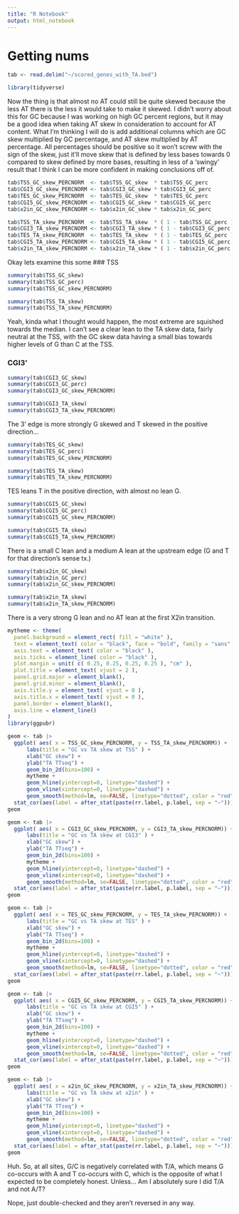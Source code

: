 ```yaml
---
title: "R Notebook"
output: html_notebook
---
```


# Getting nums
```r
tab <- read.delim("~/scored_genes_with_TA.bed")
```

```r
library(tidyverse)
```

Now the thing is that almost no AT could still be quite skewed because the less AT there is the less it would take to make it skewed. I didn't worry about this for GC because I was working on high GC percent regions, but it may be a good idea when taking AT skew in consideration to account for AT content. What I'm thinking I will do is add additional columns which are GC skew multiplied by GC percentage, and AT skew multiplied by AT percentage. All percentages should be positive so it won't screw with the sign of the skew, just it'll move skew that is defined by less bases towards 0 compared to skew defined by more bases, resulting in less of a 'swingy' result that I think I can be more confident in making conclusions off of.

```r
tab$TSS_GC_skew_PERCNORM  <- tab$TSS_GC_skew  * tab$TSS_GC_perc
tab$CGI3_GC_skew_PERCNORM <- tab$CGI3_GC_skew * tab$CGI3_GC_perc
tab$TES_GC_skew_PERCNORM  <- tab$TES_GC_skew  * tab$TES_GC_perc
tab$CGI5_GC_skew_PERCNORM <- tab$CGI5_GC_skew * tab$CGI5_GC_perc
tab$x2in_GC_skew_PERCNORM <- tab$x2in_GC_skew * tab$x2in_GC_perc

tab$TSS_TA_skew_PERCNORM  <- tab$TSS_TA_skew  * ( 1 - tab$TSS_GC_perc )
tab$CGI3_TA_skew_PERCNORM <- tab$CGI3_TA_skew * ( 1 - tab$CGI3_GC_perc )
tab$TES_TA_skew_PERCNORM  <- tab$TES_TA_skew  * ( 1 - tab$TES_GC_perc )
tab$CGI5_TA_skew_PERCNORM <- tab$CGI5_TA_skew * ( 1 - tab$CGI5_GC_perc )
tab$x2in_TA_skew_PERCNORM <- tab$x2in_TA_skew * ( 1 - tab$x2in_GC_perc )
```

Okay lets examine this some
### TSS

```r
summary(tab$TSS_GC_skew)
summary(tab$TSS_GC_perc)
summary(tab$TSS_GC_skew_PERCNORM)

summary(tab$TSS_TA_skew)
summary(tab$TSS_TA_skew_PERCNORM)
```
Yeah, kinda what I thought would happen, the most extreme are squished towards the median. I can't see a clear lean to the TA skew data, fairly neutral at the TSS, with the GC skew data having a small bias towards higher levels of G than C at the TSS.

### CGI3'

```r
summary(tab$CGI3_GC_skew)
summary(tab$CGI3_GC_perc)
summary(tab$CGI3_GC_skew_PERCNORM)

summary(tab$CGI3_TA_skew)
summary(tab$CGI3_TA_skew_PERCNORM)
```
The 3' edge is more strongly G skewed and T skewed in the positive direction...
```r
summary(tab$TES_GC_skew)
summary(tab$TES_GC_perc)
summary(tab$TES_GC_skew_PERCNORM)

summary(tab$TES_TA_skew)
summary(tab$TES_TA_skew_PERCNORM)
```
TES leans T in the positive direction, with almost no lean G.
```r
summary(tab$CGI5_GC_skew)
summary(tab$CGI5_GC_perc)
summary(tab$CGI5_GC_skew_PERCNORM)

summary(tab$CGI5_TA_skew)
summary(tab$CGI5_TA_skew_PERCNORM)
```
There is a small C lean and a medium A lean at the upstream edge (G and T for that direction's sense tx.)
```r
summary(tab$x2in_GC_skew)
summary(tab$x2in_GC_perc)
summary(tab$x2in_GC_skew_PERCNORM)

summary(tab$x2in_TA_skew)
summary(tab$x2in_TA_skew_PERCNORM)
```
There is a very strong G lean and no AT lean at the first X2in transition.

```r
mytheme <- theme(
  panel.background = element_rect( fill = "white" ),
  text = element_text( color = "black", face = "bold", family = "sans" ),
  axis.text = element_text( color = "black" ),
  axis.ticks = element_line( color = "black" ),
  plot.margin = unit( c( 0.25, 0.25, 0.25, 0.25 ), "cm" ),
  plot.title = element_text( vjust = 2 ),
  panel.grid.major = element_blank(),
  panel.grid.minor = element_blank(),
  axis.title.y = element_text( vjust = 0 ),
  axis.title.x = element_text( vjust = 0 ),
  panel.border = element_blank(),
  axis.line = element_line()
)
library(ggpubr)
```

```r
geom <- tab |> 
  ggplot( aes( x = TSS_GC_skew_PERCNORM, y = TSS_TA_skew_PERCNORM)) +
      labs(title = "GC vs TA skew at TSS" ) +
      xlab("GC skew") +
      ylab("TA TTseq") +
      geom_bin_2d(bins=100) +
      mytheme +
      geom_hline(yintercept=0, linetype="dashed") +
      geom_vline(xintercept=0, linetype="dashed") +
      geom_smooth(method=lm, se=FALSE, linetype="dotted", color = "red", linewidth = 2) +
  stat_cor(aes(label = after_stat(paste(rr.label, p.label, sep = "~"))), color = "red", geom = "label")
geom
```

```r
geom <- tab |> 
  ggplot( aes( x = CGI3_GC_skew_PERCNORM, y = CGI3_TA_skew_PERCNORM)) +
      labs(title = "GC vs TA skew at CGI3" ) +
      xlab("GC skew") +
      ylab("TA TTseq") +
      geom_bin_2d(bins=100) +
      mytheme +
      geom_hline(yintercept=0, linetype="dashed") +
      geom_vline(xintercept=0, linetype="dashed") +
      geom_smooth(method=lm, se=FALSE, linetype="dotted", color = "red", linewidth = 2) +
  stat_cor(aes(label = after_stat(paste(rr.label, p.label, sep = "~"))), color = "red", geom = "label")
geom
```


```r
geom <- tab |> 
  ggplot( aes( x = TES_GC_skew_PERCNORM, y = TES_TA_skew_PERCNORM)) +
      labs(title = "GC vs TA skew at TES" ) +
      xlab("GC skew") +
      ylab("TA TTseq") +
      geom_bin_2d(bins=100) +
      mytheme +
      geom_hline(yintercept=0, linetype="dashed") +
      geom_vline(xintercept=0, linetype="dashed") +
      geom_smooth(method=lm, se=FALSE, linetype="dotted", color = "red", linewidth = 2) +
  stat_cor(aes(label = after_stat(paste(rr.label, p.label, sep = "~"))), color = "red", geom = "label")
geom
```


```r
geom <- tab |> 
  ggplot( aes( x = CGI5_GC_skew_PERCNORM, y = CGI5_TA_skew_PERCNORM)) +
      labs(title = "GC vs TA skew at CGI5" ) +
      xlab("GC skew") +
      ylab("TA TTseq") +
      geom_bin_2d(bins=100) +
      mytheme +
      geom_hline(yintercept=0, linetype="dashed") +
      geom_vline(xintercept=0, linetype="dashed") +
      geom_smooth(method=lm, se=FALSE, linetype="dotted", color = "red", linewidth = 2) +
  stat_cor(aes(label = after_stat(paste(rr.label, p.label, sep = "~"))), color = "red", geom = "label")
geom
```

```r
geom <- tab |> 
  ggplot( aes( x = x2in_GC_skew_PERCNORM, y = x2in_TA_skew_PERCNORM)) +
      labs(title = "GC vs TA skew at x2in" ) +
      xlab("GC skew") +
      ylab("TA TTseq") +
      geom_bin_2d(bins=100) +
      mytheme +
      geom_hline(yintercept=0, linetype="dashed") +
      geom_vline(xintercept=0, linetype="dashed") +
      geom_smooth(method=lm, se=FALSE, linetype="dotted", color = "red", linewidth = 2) +
  stat_cor(aes(label = after_stat(paste(rr.label, p.label, sep = "~"))), color = "red", geom = "label")
geom
```

Huh. So, at all sites, G/C is negatively correlated with T/A, which means G co-occurs with A and T co-occurs with C, which is the opposite of what I expected to be completely honest. Unless... Am I absolutely sure I did T/A and not A/T?

Nope, just double-checked and they aren't reversed in any way.







